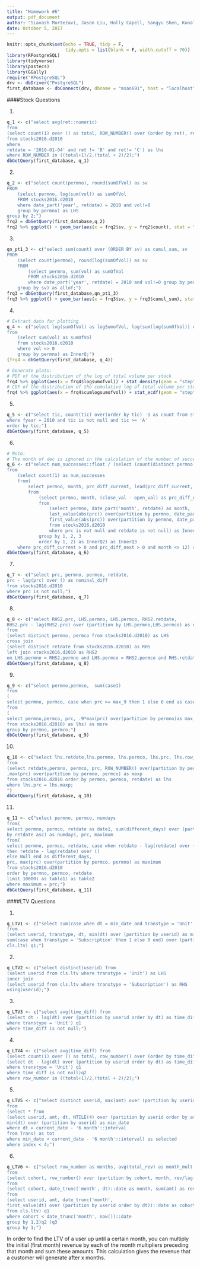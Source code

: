 ```yaml
---
title: "Homework #6"
output: pdf_document
author: "Siavash Mortezavi, Jason Liu, Holly Capell, Sangyu Shen, Kunal Kotian"
date: October 5, 2017
---
```


```r
knitr::opts_chunk$set(echo = TRUE, tidy = F, 
                      tidy.opts = list(blank = F, width.cutoff = 70))
library(RPostgreSQL)
library(tidyverse)
library(pastecs)
library(GGally)
require("RPostgreSQL")
drv <- dbDriver("PostgreSQL")
first_database <- dbConnect(drv, dbname = "msan691", host = "localhost", port = 5432, user = "hollycapell", password = "postgres")

```

####Stock Questions

(1)

```r
q_1 <- c("select avg(ret::numeric)
from
(select count(1) over () as total, ROW_NUMBER() over (order by ret), ret
from stocks2016.d2010
where 
retdate = '2010-01-04' and ret != 'B' and ret!= 'C') as lhs
where ROW_NUMBER in ((total+1)/2,(total + 2)/2);")
dbGetQuery(first_database, q_1)
```

(2)

```r
q_2 <- c("select count(permno), round(sumOfVol) as sv 
FROM
    (select permno, log(sum(vol)) as sumOfVol 
    FROM stocks2016.d2010 
    where date_part('year', retdate) = 2010 and vol!=0 
    group by permno) as LHS
group by 2;")
frq2 = dbGetQuery(first_database,q_2)
frq2 %>% ggplot() + geom_bar(aes(x = frq2$sv, y = frq2$count), stat = "identity") + xlab('Log of Total Volume Per Stock') + ylab('Frequency')
```

(3)

```r
qn_pt1_3 <- c("select sum(count) over (ORDER BY sv) as cumul_sum, sv 
FROM
    (select count(permno), round(log(sumOfVol)) as sv 
    FROM
        (select permno, sum(vol) as sumOfVol 
        FROM stocks2016.d2010 
        where date_part('year', retdate) = 2010 and vol!=0 group by permno) as LHS
    group by sv) as allof;")
frq3 = dbGetQuery(first_database,qn_pt1_3)
frq3 %>% ggplot() + geom_bar(aes(x = frq3$sv, y = frq3$cumul_sum), stat = "identity") + xlab('Log of Total Volume Per Stock') + ylab('Cumulative Frequency')
```

(4)

```r
# Extract data for plotting
q_4 <- c("select log(sumOfVol) as logSumofVol, log(sum(log(sumOfVol)) over(order by log(sumOfVol))) as cumlogSumofVol
from 
    (select sum(vol) as sumOfVol
    from stocks2016.d2010
    where vol <> 0
    group by permno) as InnerQ;")
(frq4 = dbGetQuery(first_database, q_4))
```


```r
# Generate plots:
# PDF of the distribution of the log of total volume per stock
frq4 %>% ggplot(aes(x = frq4$logsumofvol)) + stat_density(geom = "step") + xlab('Log of Total Volume Per Stock') + ylab('Probability Density')
# CDF of the distribution of the cumulative log of total volume per stock
frq4 %>% ggplot(aes(x = frq4$cumlogsumofvol)) + stat_ecdf(geom = "step", pad = "FALSE") + xlab('Log of Total Volume Per Stock') + ylab('Cumulative Probability Density')
```

(5)

```r
q_5 <- c("select tic, count(tic) over(order by tic) -1 as count from stocks2016.fnd
where fyear = 2010 and tic is not null and tic >= 'A'
order by tic;")
dbGetQuery(first_database, q_5)
```

(6)

```r
# Note:
# The month of dec is ignored in the calculation of the number of successes as well as possibilities - because we are asked to use 2010 data and 'next month' does not exist in 2010 for Dec.
q_6 <- c("select num_successes::float / (select (count(distinct permno) * 11) from stocks2016.d2010) as probability
from
    (select count(1) as num_successes
    from(
        select permno, month, prc_diff_current, lead(prc_diff_current, 1) over() as prc_diff_next
        from
            (select permno, month, (close_val - open_val) as prc_diff_current
            from
                (select permno, date_part('month', retdate) as month, 
                last_value(abs(prc)) over(partition by permno, date_part('month', retdate)) as close_val,
                first_value(abs(prc)) over(partition by permno, date_part('month', retdate)) as open_val
                from stocks2016.d2010
                where prc is not null and retdate is not null) as InnerQ1
            group by 1, 2, 3
            order by 1, 2) as InnerQ2) as InnerQ3
    where prc_diff_current > 0 and prc_diff_next > 0 and month <> 12) as InnerQ4;")
dbGetQuery(first_database, q_6)
```

(7)

```r
q_7 <- c("select prc, permno, permco, retdate,
prc - lag(prc) over () as nominal_diff
from stocks2016.d2010
where prc is not null;")
dbGetQuery(first_database, q_7)
```

(8)

```r
q_8 <- c("select RHS2.prc, LHS.permno, LHS.permco, RHS2.retdate,
RHS2.prc - lag(RHS2.prc) over (partition by LHS.permno,LHS.permco) as nominal_diff
from 
(select distinct permno, permco from stocks2016.d2010) as LHS
cross join
(select distinct retdate from stocks2016.d2010) as RHS
left join stocks2016.d2010 as RHS2
on LHS.permno = RHS2.permno and LHS.permco = RHS2.permco and RHS.retdate = RHS2.retdate;")
dbGetQuery(first_database, q_8)
```

(9)

```r
q_9 <- c("select permno,permco,  sum(case1) 
from
(
select permno, permco, case when prc >= max_9 then 1 else 0 end as case1
from
(
select permno,permco, prc, .9*max(prc) over(partition by permno)as max_9
from stocks2016.d2010) as lhs) as more
group by permno, permco;")
dbGetQuery(first_database, q_9)
```

(10)

```r
q_10 <- c("select lhs.retdate,lhs.permno, lhs.permco, lhs.prc, lhs.row_num as numberofdays
from 
(select retdate,permno, permco, prc, ROW_NUMBER() over(partition by permno, permco order by retdate) as row_num
,max(prc) over(partition by permno, permco) as maxp
from stocks2016.d2010 order by permno, permco, retdate) as lhs
where lhs.prc = lhs.maxp;
")
dbGetQuery(first_database, q_10)
```

(11)

```r
q_11 <- c("select permno, permco, numdays
from(
select permno, permco, retdate as date1, sum(different_days) over (partition by permno, permco order
by retdate asc) as numdays, prc, maximum
from(
select permno, permco, retdate, case when retdate - lag(retdate) over () > 0 
then retdate - lag(retdate) over ()
else Null end as different_days, 
prc, max(prc) over(partition by permco, permno) as maximum 
from stocks2016.d2010
order by permno, permco, retdate
limit 10000) as table1) as table2
where maximum = prc;")
dbGetQuery(first_database, q_11)
```

####LTV Questions

(1)

```r
q_LTV1 <- c("select sum(case when dt = min_date and transtype = 'Unit' and subs > 0 then 1 else 0 end)::float/count(distinct userid) as percent
from
(select userid, transtype, dt, min(dt) over (partition by userid) as min_date,
sum(case when transtype = 'Subscription' then 1 else 0 end) over (partition by userid) as subs from 
cls.ltv) q1;")

```


(2)

```r
q_LTV2 <- c("select distinct(userid) from
(select userid from cls.ltv where transtype = 'Unit') as LHS
inner join
(select userid from cls.ltv where transtype = 'Subscription') as RHS
using(userid);")

```


(3)

```r
q_LTV3 <- c("select avg(time_diff) from
(select dt - lag(dt) over (partition by userid order by dt) as time_diff from cls.ltv 
where transtype = 'Unit') q1
where time_diff is not null;")

```

(4)

```r
q_LTV4 <- c("select avg(time_diff) from
(select count(1) over () as total, row_number() over (order by time_diff), time_diff from
(select dt - lag(dt) over (partition by userid order by dt) as time_diff from cls.ltv 
where transtype = 'Unit') q1
where time_diff is not null)q2
where row_number in ((total+1)/2,(total + 2)/2);")
```


(5)
```r
q_LTV5 <- c("select distinct userid, max(amt) over (partition by userid, index), index
from
(select * from 
(select userid, amt, dt, NTILE(4) over (partition by userid order by amt) as index, 
min(dt) over (partition by userid) as min_date
where dt > current_date - '6 month'::interval
from Trans) as tot
where min_date < current_date - '6 month'::interval) as selected
where index < 4;")

```

(6)
```r
q_LTV6 <- c("select row_number as months, avg(total_rev) as month_mult 
from
(select cohort, row_number() over (partition by cohort, month, rev/lag(rev) over (partition by cohort order by month)) as total_rev 
from 
(select cohort, date_trunc('month', dt)::date as month, sum(amt) as rev
from 
(select userid, amt, date_trunc('month', 
first_value(dt) over (partition by userid order by dt))::date as cohort, dt
from cls.ltv) q1
where cohort < date_trunc('month', now())::date 
group by 1,2)q2 )q3
group by 1;")

```

In order to find the LTV of a user up until a certain month, you can multiply the initial (first month) revenue by each of the month multipliers preceding that month and sum these amounts. This calculation gives the revenue that a customer will generate after x months. 